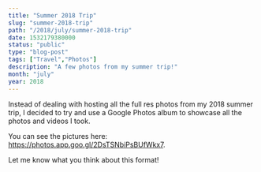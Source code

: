 ```yaml
---
title: "Summer 2018 Trip"
slug: "summer-2018-trip"
path: "/2018/july/summer-2018-trip"
date: 1532179380000
status: "public"
type: "blog-post"
tags: ["Travel","Photos"]
description: "A few photos from my summer trip!"
month: "july"
year: 2018
---
```



Instead of dealing with hosting all the full res photos from my 2018 summer
trip, I decided to try and use a Google Photos album to showcase all the photos
and videos I took.

You can see the pictures here: https://photos.app.goo.gl/2DsTSNbiPsBUfWkx7.

Let me know what you think about this format!


